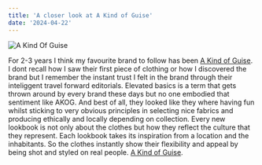 ```yaml
---
title: 'A closer look at A Kind of Guise'
date: '2024-04-22'
---
```


![A Kind Of Guise](/assets/images/akog.jpg)

For 2-3 years I think my favourite brand to follow has been [A Kind of Guise](https://akindofguise.com). I dont recall how I saw their first piece of 
clothing or how I discovered the brand but I remember the instant trust I felt in the brand through their inteliggent travel forward
editorials. Elevated basics is a term that gets thrown around by every brand these days but no one embodied that sentiment like AKOG. 
And best of all, they looked like they where having fun whilst sticking to very obvious principles in selecting nice fabrics and 
producing ethically and locally depending on collection. Every new lookbook is not only about the clothes but how they reflect
the culture that they represent. Each lookbook takes its inspiration from a location and the inhabitants. So the clothes instantly
show their flexibility and appeal by being shot and styled on real people. [A Kind of Guise](https://akindofguise.com).

